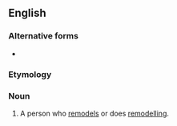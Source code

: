 ==English==

===Alternative forms===
* {{l|en|remodeler}}

===Etymology===
{{suffix|remodel|er|lang=en}}

===Noun===
{{en-noun}}

# A person who [[remodel]]s or does [[remodelling]].